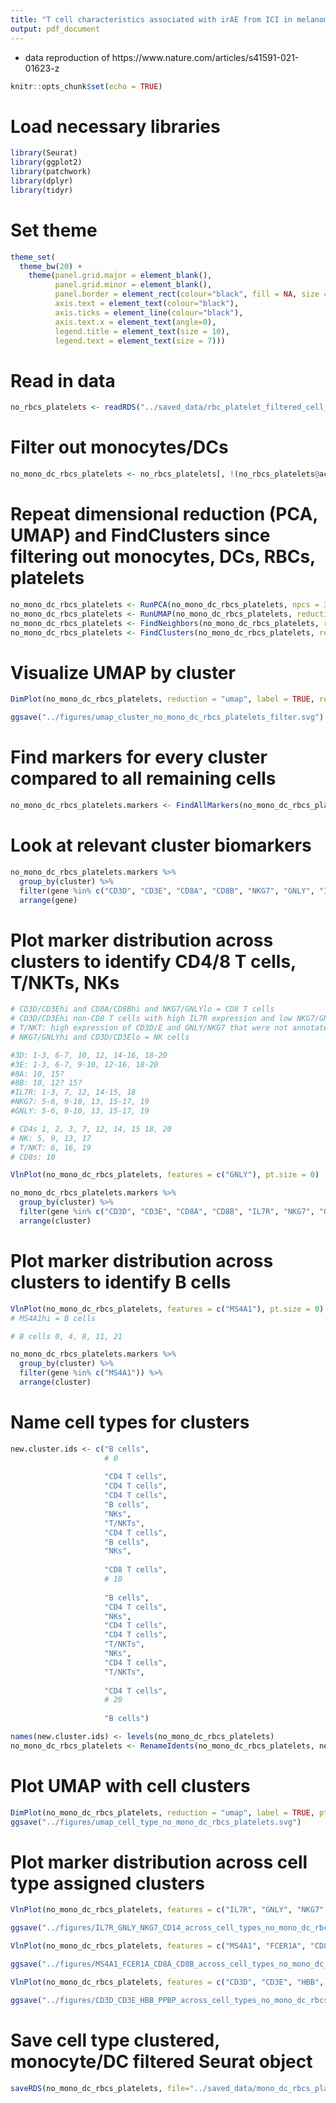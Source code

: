 ```yaml
---
title: "T cell characteristics associated with irAE from ICI in melanoma"
output: pdf_document
---
```


 - data reproduction of https://www.nature.com/articles/s41591-021-01623-z

```r
knitr::opts_chunk$set(echo = TRUE)
```

# Load necessary libraries

```r

library(Seurat)
library(ggplot2)
library(patchwork)
library(dplyr)
library(tidyr)

```

# Set theme

```r

theme_set(
  theme_bw(20) +
    theme(panel.grid.major = element_blank(),
          panel.grid.minor = element_blank(),
          panel.border = element_rect(colour="black", fill = NA, size = 1),
          axis.text = element_text(colour="black"),
          axis.ticks = element_line(colour="black"),
          axis.text.x = element_text(angle=0),
          legend.title = element_text(size = 10),
          legend.text = element_text(size = 7)))

```

# Read in data

```r

no_rbcs_platelets <- readRDS("../saved_data/rbc_platelet_filtered_cell_type_clustered.rds")

```

# Filter out monocytes/DCs

```r

no_mono_dc_rbcs_platelets <- no_rbcs_platelets[, !(no_rbcs_platelets@active.ident %in% c("Monocytes", "DCs"))]

```

# Repeat dimensional reduction (PCA, UMAP) and FindClusters since filtering out monocytes, DCs, RBCs, platelets

```r

no_mono_dc_rbcs_platelets <- RunPCA(no_mono_dc_rbcs_platelets, npcs = 30, verbose = FALSE)
no_mono_dc_rbcs_platelets <- RunUMAP(no_mono_dc_rbcs_platelets, reduction = "pca", dims = 1:30)
no_mono_dc_rbcs_platelets <- FindNeighbors(no_mono_dc_rbcs_platelets, reduction = "pca", dims = 1:30)
no_mono_dc_rbcs_platelets <- FindClusters(no_mono_dc_rbcs_platelets, resolution = 3)

```

# Visualize UMAP by cluster

```r

DimPlot(no_mono_dc_rbcs_platelets, reduction = "umap", label = TRUE, repel = TRUE)

ggsave("../figures/umap_cluster_no_mono_dc_rbcs_platelets_filter.svg")

```

# Find markers for every cluster compared to all remaining cells

```r

no_mono_dc_rbcs_platelets.markers <- FindAllMarkers(no_mono_dc_rbcs_platelets)

```

# Look at relevant cluster biomarkers

```r

no_mono_dc_rbcs_platelets.markers %>%
  group_by(cluster) %>%
  filter(gene %in% c("CD3D", "CD3E", "CD8A", "CD8B", "NKG7", "GNLY", "IL7R", "MS4A1")) %>%
  arrange(gene)

```

# Plot marker distribution across clusters to identify CD4/8 T cells, T/NKTs, NKs

```r

# CD3D/CD3Ehi and CD8A/CD8Bhi and NKG7/GNLYlo = CD8 T cells
# CD3D/CD3Ehi non-CD8 T cells with high IL7R expression and low NKG7/GNLY = CD4 T cells
# T/NKT: high expression of CD3D/E and GNLY/NKG7 that were not annotated as CD4/CD8 T cells
# NKG7/GNLYhi and CD3D/CD3Elo = NK cells

#3D: 1-3, 6-7, 10, 12, 14-16, 18-20
#3E: 1-3, 6-7, 9-10, 12-16, 18-20
#8A: 10, 15?
#8B: 10, 12? 15?
#IL7R: 1-3, 7, 12, 14-15, 18
#NKG7: 5-6, 9-10, 13, 15-17, 19
#GNLY: 5-6, 9-10, 13, 15-17, 19

# CD4s 1, 2, 3, 7, 12, 14, 15 18, 20
# NK: 5, 9, 13, 17
# T/NKT: 6, 16, 19
# CD8s: 10

VlnPlot(no_mono_dc_rbcs_platelets, features = c("GNLY"), pt.size = 0)

no_mono_dc_rbcs_platelets.markers %>%
  group_by(cluster) %>%
  filter(gene %in% c("CD3D", "CD3E", "CD8A", "CD8B", "IL7R", "NKG7", "GNLY")) %>%
  arrange(cluster)

```

# Plot marker distribution across clusters to identify B cells

```r

VlnPlot(no_mono_dc_rbcs_platelets, features = c("MS4A1"), pt.size = 0)
# MS4A1hi = B cells

# B cells 0, 4, 8, 11, 21

no_mono_dc_rbcs_platelets.markers %>%
  group_by(cluster) %>%
  filter(gene %in% c("MS4A1")) %>%
  arrange(cluster)

```

# Name cell types for clusters

```r

new.cluster.ids <- c("B cells",
                     # 0
                     
                     "CD4 T cells",
                     "CD4 T cells",
                     "CD4 T cells",
                     "B cells",
                     "NKs",
                     "T/NKTs",
                     "CD4 T cells",
                     "B cells",
                     "NKs",
                     
                     "CD8 T cells",
                     # 10
                     
                     "B cells",
                     "CD4 T cells",
                     "NKs",
                     "CD4 T cells",
                     "CD4 T cells",
                     "T/NKTs",
                     "NKs",
                     "CD4 T cells",
                     "T/NKTs",
                     
                     "CD4 T cells",
                     # 20
                     
                     "B cells")

names(new.cluster.ids) <- levels(no_mono_dc_rbcs_platelets)
no_mono_dc_rbcs_platelets <- RenameIdents(no_mono_dc_rbcs_platelets, new.cluster.ids)

```

# Plot UMAP with cell clusters

```r

DimPlot(no_mono_dc_rbcs_platelets, reduction = "umap", label = TRUE, pt.size = 0.5)
ggsave("../figures/umap_cell_type_no_mono_dc_rbcs_platelets.svg")

```

# Plot marker distribution across cell type assigned clusters

```r

VlnPlot(no_mono_dc_rbcs_platelets, features = c("IL7R", "GNLY", "NKG7", "CD14"), pt.size = 0, ncol = 2)

ggsave("../figures/IL7R_GNLY_NKG7_CD14_across_cell_types_no_mono_dc_rbcs_platelets.svg")

VlnPlot(no_mono_dc_rbcs_platelets, features = c("MS4A1", "FCER1A", "CD8A", "CD8B"), pt.size = 0, ncol = 2)

ggsave("../figures/MS4A1_FCER1A_CD8A_CD8B_across_cell_types_no_mono_dc_rbcs_platelets.svg")

VlnPlot(no_mono_dc_rbcs_platelets, features = c("CD3D", "CD3E", "HBB", "PPBP"), pt.size = 0, ncol = 2)

ggsave("../figures/CD3D_CD3E_HBB_PPBP_across_cell_types_no_mono_dc_rbcs_platelets.svg")

```

# Save cell type clustered, monocyte/DC filtered Seurat object

```r

saveRDS(no_mono_dc_rbcs_platelets, file="../saved_data/mono_dc_rbcs_platelets_filtered_cell_type_clustered.rds")

```